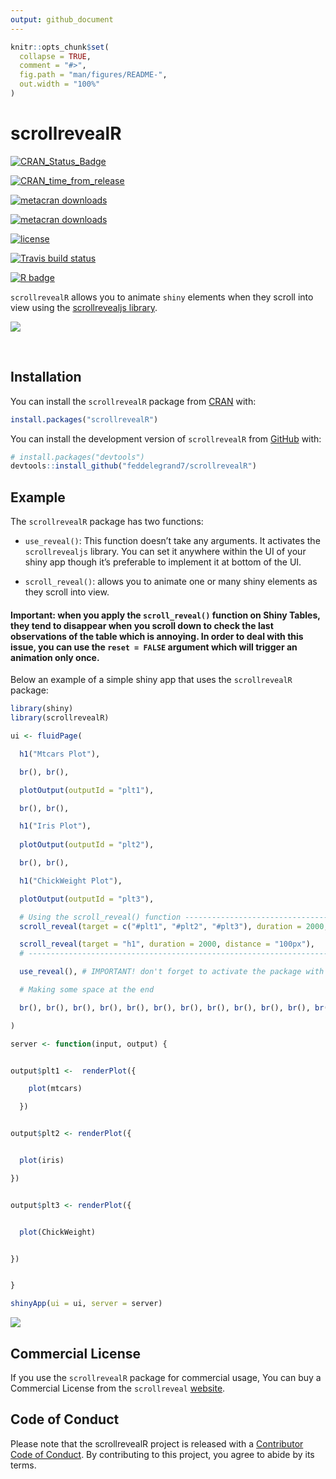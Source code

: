 ```yaml
---
output: github_document
---
```


<!-- README.md is generated from README.Rmd. Please edit that file -->

```r
knitr::opts_chunk$set(
  collapse = TRUE,
  comment = "#>",
  fig.path = "man/figures/README-",
  out.width = "100%"
)
```

# scrollrevealR 

<!-- badges: start -->

[![CRAN_Status_Badge](https://www.r-pkg.org/badges/version/scrollrevealR)](https://cran.r-project.org/package=scrollrevealR)

[![CRAN_time_from_release](https://www.r-pkg.org/badges/ago/scrollrevealR)](https://cran.r-project.org/package=scrollrevealR)

[![metacran downloads](https://cranlogs.r-pkg.org/badges/scrollrevealR)](https://cran.r-project.org/package=scrollrevealR)

[![metacran downloads](https://cranlogs.r-pkg.org/badges/grand-total/scrollrevealR)](https://cran.r-project.org/package=scrollrevealR)

[![license](https://img.shields.io/github/license/mashape/apistatus.svg)](https://choosealicense.com/licenses/mit/)


[![Travis build status](https://travis-ci.com/feddelegrand7/scrollrevealR.svg?branch=master)](https://travis-ci.com/feddelegrand7/scrollrevealR)


[![R badge](https://img.shields.io/badge/Build%20with-♥%20and%20R-blue)](https://github.com/feddelegrand7/scrollrevealR)

<!-- badges: end -->

`scrollrevealR` allows you to animate `shiny` elements when they scroll into view using the [scrollrevealjs library](https://scrollrevealjs.org/).

![](man/figures/exampleapp2.gif)

<br>


## Installation

You can install the `scrollrevealR` package from [CRAN](https://CRAN.R-project.org/package=scrollrevealR) with: 

```r

install.packages("scrollrevealR")


```



You can install the development version of `scrollrevealR` from [GitHub](https://github.com/) with:


```r
# install.packages("devtools")
devtools::install_github("feddelegrand7/scrollrevealR")

```

## Example

The `scrollrevealR` package has two functions: 

+ `use_reveal()`: This function doesn't take any arguments. It activates the `scrollrevealjs` library. You can set it anywhere within the UI of your shiny app though it's preferable to implement it at bottom of the UI. 

+ `scroll_reveal()`: allows you to animate one or many shiny elements as they scroll into view. 



#### Important: when you apply the `scroll_reveal()` function on Shiny Tables, they tend to disappear when you scroll down to check the last observations of the table which is annoying. In order to deal with this issue, you can use the `reset = FALSE` argument which will trigger an animation only once.

Below an example of a simple shiny app that uses the `scrollrevealR` package: 


```r
library(shiny)
library(scrollrevealR)

ui <- fluidPage(

  h1("Mtcars Plot"),

  br(), br(),

  plotOutput(outputId = "plt1"),

  br(), br(),

  h1("Iris Plot"),
  
  plotOutput(outputId = "plt2"),

  br(), br(),

  h1("ChickWeight Plot"),

  plotOutput(outputId = "plt3"),

  # Using the scroll_reveal() function -------------------------------------------
  scroll_reveal(target = c("#plt1", "#plt2", "#plt3"), duration = 2000, distance = "100px"),

  scroll_reveal(target = "h1", duration = 2000, distance = "100px"),
  # ----------------------------------------------------------------------------- 

  use_reveal(), # IMPORTANT! don't forget to activate the package with use_reveal()

  # Making some space at the end

  br(), br(), br(), br(), br(), br(), br(), br(), br(), br(), br(), br()

)

server <- function(input, output) {


output$plt1 <-  renderPlot({

    plot(mtcars)

  })


output$plt2 <- renderPlot({


  plot(iris)

})


output$plt3 <- renderPlot({


  plot(ChickWeight)


})


}

shinyApp(ui = ui, server = server)

```


![](man/figures/exampleapp.gif)


## Commercial License 

If you use the `scrollrevealR` package for commercial usage, You can buy a Commercial License from the `scrollreveal` [website](https://scrollrevealjs.org/pricing/).


## Code of Conduct

Please note that the scrollrevealR project is released with a [Contributor Code of Conduct](https://contributor-covenant.org/version/2/0/CODE_OF_CONDUCT.html). By contributing to this project, you agree to abide by its terms.









